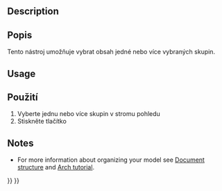 <languages/>

{{Docnav
|[[Draft_AddToGroup|AddToGroup]]
|[[Draft_AddConstruction|AddConstruction]]
|[[Draft_Workbench|Draft]]
|IconL=Draft_AddToGroup.svg
|IconR=Draft_AddConstruction.svg
|IconC=Workbench_Draft.svg
}}

<div class="mw-translate-fuzzy">
{{GuiCommand/cs
|Name=Draft SelectGroup
|Name/cs=Kreslení VybratSkupinu
|Workbenches=[[Draft_Workbench/cs|Kreslení]], [[Arch_Workbench/cs|Architektura]]
|MenuLocation=Kreslení -> Utility -> VybratSkupinu
|Shortcut=|SeeAlso=[[Draft_AddToGroup/cs|Draft AddToGroup]], [[Std_Group/cs|Std CreateGroup]]
}}
</div>

==Description== 

<div class="mw-translate-fuzzy">
==Popis==
Tento nástroj umožňuje vybrat obsah jedné nebo více vybraných skupin.
</div>

==Usage== 

<div class="mw-translate-fuzzy">
==Použití==
# Vyberte jednu nebo více skupin v stromu pohledu
# Stiskněte tlačítko {{KEY|[[Image:Draft_SelectGroup.png|16px]] [[Draft SelectGroup/cs|Přidat do skupiny]]}}
</div>

==Notes==

* For more information about organizing your model see [[Document_structure|Document structure]] and [[Arch_tutorial#Organizing_your_model|Arch tutorial]].


{{Docnav
|[[Draft_AddToGroup|AddToGroup]]
|[[Draft_AddConstruction|AddConstruction]]
|[[Draft_Workbench|Draft]]
|IconL=Draft_AddToGroup.svg
|IconR=Draft_AddConstruction.svg
|IconC=Workbench_Draft.svg
}}

{{Draft Tools navi{{#translation:}}}}
{{Userdocnavi{{#translation:}}}}